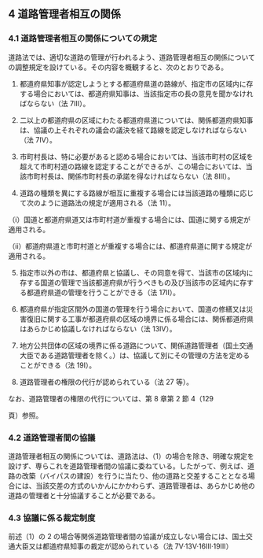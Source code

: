 
## 4 道路管理者相互の関係

### 4.1 道路管理者相互の関係についての規定

道路法では、適切な道路の管理が行われるよう、道路管理者相互の関係についての調整規定を設けている。その内容を概観すると、次のとおりである。

1. 都道府県知事が認定しようとする都道府県道の路線が、指定市の区域内に存する場合においては、都道府県知事は、当該指定市の長の意見を聞かなければならない（法 7Ⅲ）。

2. 二以上の都道府県の区域にわたる都道府県道については、関係都道府県知事は、協議の上それぞれの議会の議決を経て路線を認定しなければならない（法 7Ⅳ）。

3. 市町村長は、特に必要があると認める場合においては、当該市町村の区域を超えて市町村道の路線を認定することができるが、この場合においては、当該市町村長は、関係市町村長の承諾を得なければならない（法 8Ⅲ）。

4. 道路の種類を異にする路線が相互に重複する場合には当該道路の種類に応じて次のように道路法の規定が適用される（法 11）。

（i）国道と都道府県道又は市町村道が重複する場合には、国道に関する規定が適用される。

（ii）都道府県道と市町村道とが重複する場合には、都道府県道に関する規定が適用される。

5. 指定市以外の市は、都道府県と協議し、その同意を得て、当該市の区域内に存する国道の管理で当該都道府県が行うべきもの及び当該市の区域内に存する都道府県道の管理を行うことができる（法 17Ⅱ）。

6. 都道府県が指定区間外の国道の管理を行う場合において、国道の修繕又は災害復旧に関する工事が都道府県の区域の境界に係る場合には、関係都道府県はあらかじめ協議しなければならない（法 13Ⅳ）。

7. 地方公共団体の区域の境界に係る道路について、関係道路管理者（国土交通大臣である道路管理者を除く。）は、協議して別にその管理の方法を定めることができる（法 19Ⅰ）。

8. 道路管理者の権限の代行が認められている（法 27 等）。

なお、道路管理者の権限の代行については、第 8 章第 2 節 4（129

頁）参照。

### 4.2 道路管理者間の協議

道路管理者相互の関係については、道路法は、（1）の場合を除き、明確な規定を設けず、専らこれを道路管理者間の協議に委ねている。したがって、例えば、道路の改築（バイパスの建設）を行うに当たり、他の道路と交差することとなる場合には、当該交差の方式のいかんにかかわらず、道路管理者は、あらかじめ他の道路の管理者と十分協議することが必要である。

### 4.3 協議に係る裁定制度

前述（1）の 2 の場合等関係道路管理者間の協議が成立しない場合には、国土交通大臣又は都道府県知事の裁定が認められている（法 7V·13V·16Ⅲ·19Ⅲ）

